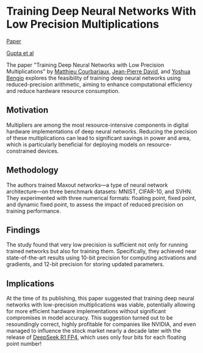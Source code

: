 # Training Deep Neural Networks With Low Precision Multiplications

[Paper](/paper/deepnn_lowpm.pdf)

[Gupta et al](/paper/deepnn_lownump.pdf)

​The paper "Training Deep Neural Networks with Low Precision Multiplications" by [Matthieu Courbariaux](https://scholar.google.ca/citations?user=Q8K3FjQAAAAJ&hl=en), [Jean-Pierre David](https://scholar.google.com/citations?user=yVubPz4AAAAJ&hl=en), and [Yoshua Bengio](https://en.wikipedia.org/wiki/Yoshua_Bengio) explores the feasibility of training deep neural networks using reduced-precision arithmetic, aiming to enhance computational efficiency and reduce hardware resource consumption.

## Motivation

Multipliers are among the most resource-intensive components in digital hardware implementations of deep neural networks. Reducing the precision of these multiplications can lead to significant savings in power and area, which is particularly beneficial for deploying models on resource-constrained devices.

## Methodology

The authors trained Maxout networks—a type of neural network architecture—on three benchmark datasets: MNIST, CIFAR-10, and SVHN. They experimented with three numerical formats: floating point, fixed point, and dynamic fixed point, to assess the impact of reduced precision on training performance.

## Findings

The study found that very low precision is sufficient not only for running trained networks but also for training them. Specifically, they achieved near state-of-the-art results using 10-bit precision for computing activations and gradients, and 12-bit precision for storing updated parameters.

## Implications

At the time of its publishing, this paper suggested that training deep neural networks with low-precision multiplications was viable, potentially allowing for more efficient hardware implementations without significant compromises in model accuracy. This suggestion turned out to be resoundingly correct, highly profitable for companies like NVIDIA, and even managed to influence the stock market nearly a decade later with the release of [DeepSeek R1 FP4](https://huggingface.co/nvidia/DeepSeek-R1-FP4), which uses only four bits for each floating point number!